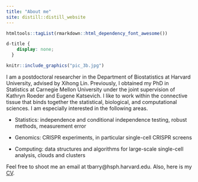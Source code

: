 ```yaml
---
title: "About me"
site: distill::distill_website
---
```


```r
htmltools::tagList(rmarkdown::html_dependency_font_awesome())
```

```css
d-title {
    display: none;
  }
```

::: {.floatting}
```r
knitr::include_graphics("pic_3b.jpg")
```

I am a postdoctoral researcher in the Department of Biostatistics at Harvard University, advised by Xihong Lin. Previously, I obtained my PhD in Statistics at Carnegie Mellon University under the joint supervision of Kathryn Roeder and Eugene Katsevich. I like to work within the connective tissue that binds together the statistical, biological, and computational sciences. I am especially interested in the following areas.

:::

-   Statistics: independence and conditional independence testing, robust methods, measurement error

-   Genomics: CRISPR experiments, in particular single-cell CRISPR screens

-   Computing: data structures and algorithms for large-scale single-cell analysis, clouds and clusters

Feel free to shoot me an email at tbarry@hsph.harvard.edu. Also, here is my [CV](ResumeCv/cv.pdf).
